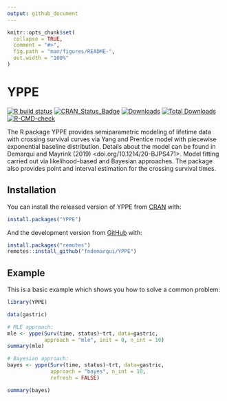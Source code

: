 ```yaml
---
output: github_document
---
```


<!-- README.md is generated from README.Rmd. Please edit that file -->

```r
knitr::opts_chunk$set(
  collapse = TRUE,
  comment = "#>",
  fig.path = "man/figures/README-",
  out.width = "100%"
)
```

# YPPE

<!-- badges: start -->
[![R build status](https://github.com/fndemarqui/YPPE/workflows/R-CMD-check/badge.svg)](https://github.com/fndemarqui/YPPE/actions)
[![CRAN_Status_Badge](https://www.r-pkg.org/badges/version/YPPE)](https://cran.r-project.org/package=YPPE)
[![Downloads](https://cranlogs.r-pkg.org/badges/YPPE)](https://cran.r-project.org/package=YPPE)
[![Total Downloads](https://cranlogs.r-pkg.org/badges/grand-total/YPPE?color=orange)](https://cran.r-project.org/package=YPPE)
[![R-CMD-check](https://github.com/fndemarqui/YPPE/actions/workflows/R-CMD-check.yaml/badge.svg)](https://github.com/fndemarqui/YPPE/actions/workflows/R-CMD-check.yaml)
<!-- badges: end -->


The R package YPPE provides semiparametric modeling of lifetime data with crossing survival curves via Yang and Prentice model with piecewise exponential baseline distribution. Details about the model can be found in Demarqui and Mayrink (2019) <doi.org/10.1214/20-BJPS471>. Model fitting carried out via likelihood-based and Bayesian approaches. The package also provides point and interval estimation for the crossing survival times.

## Installation

You can install the released version of YPPE from [CRAN](https://CRAN.R-project.org) with:

```r
install.packages("YPPE")
```


And the development version from [GitHub](https://github.com/) with:

```r
install.packages("remotes")
remotes::install_github("fndemarqui/YPPE")
```

## Example

This is a basic example which shows you how to solve a common problem:


```r
library(YPPE)

data(gastric)

# MLE approach:
mle <- yppe(Surv(time, status)~trt, data=gastric, 
            approach = "mle", init = 0, n_int = 10)
summary(mle)

# Bayesian approach:
bayes <- yppe(Surv(time, status)~trt, data=gastric, 
              approach = "bayes", n_int = 10, 
              refresh = FALSE)

summary(bayes)
```

